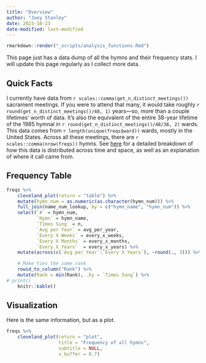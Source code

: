 ```yaml
---
title: "Overview"
author: "Joey Stanley"
date: 2023-10-23
date-modified: last-modified
---
```


```r
rmarkdown::render("_scripts/analysis_functions.Rmd")
```

This page just has a data dump of all the hymns and their frequency stats. I will update this page regularly as I collect more data. 

## Quick Facts

I currently have data from `r scales::comma(get_n_distinct_meetings())` sacrament meetings. If you were to attend that many, it would take roughly `r round(get_n_distinct_meetings()/48, 1)` years---so, more than a couple lifetimes' worth of data. It's also the equivalent of the entire 38-year lifetime of the 1985 hymnal in `r round(get_n_distinct_meetings()/48/38, 2)` wards. This data comes from `r length(unique(freqs$ward))` wards, mostly in the United States. Across all these meetings, there are `r scales::comma(nrow(freqs))` hymns. See [here](/posts/frequency-data) for a detailed breakdown of how this data is distributed across time and space, as well as an explanation of where it call came from. 



## Frequency Table


```r
freqs %>%
    cleveland_plot(return = "table") %>%
    mutate(hymn_num = as.numeric(as.character(hymn_num))) %>%
    full_join(name_num_lookup, by = c("hymn_name", "hymn_num")) %>%
    select(`#` = hymn_num,
           `Hymn` = hymn_name,
           `Times Sung` = n,
           `Avg per Year` = avg_per_year,
           `Every X Weeks` = every_x_weeks,
           `Every X Months` = every_x_months,
           `Every X Years`  = every_x_years) %>%
    mutate(across(c(`Avg per Year`:`Every X Years`), ~round(., 3))) %>%

    # Make ties the same rank
    rowid_to_column("Rank") %>%
    mutate(Rank = min(Rank), .by = `Times Sung`) %>%
# print()
    knitr::kable()
```


## Visualization

Here is the same information, but as a plot.

```r
freqs %>%
    cleveland_plot(return = "plot", 
                   title = "Frequency of all hymns",
                   subtitle = NULL,
                   x_buffer = 0.7)
```

